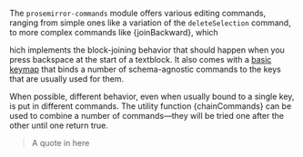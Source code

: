  

The `prosemirror-commands` module offers various editing commands, ranging from simple ones like a variation of the `deleteSelection` command, to more complex commands like {joinBackward}, which

hich implements the block-joining behavior that should happen when you press backspace at the start of a textblock. It also comes with a [basic keymap](https://prosemirror.net/docs/ref/#commands.baseKeymap) that binds a number of schema-agnostic commands to the keys that are usually used for them.

When possible, different behavior, even when usually bound to a single key, is put in different commands. The utility function {chainCommands} can be used to combine a number of commands—they will be tried one after the other until one return true.

> A quote in here